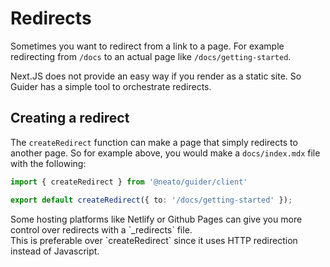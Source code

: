 # Redirects

Sometimes you want to redirect from a link to a page. For example redirecting from `/docs` to an actual page like `/docs/getting-started`.

Next.JS does not provide an easy way if you render as a static site. So Guider has a simple tool to orchestrate redirects.

## Creating a redirect

The `createRedirect` function can make a page that simply redirects to another page.
So for example above, you would make a `docs/index.mdx` file with the following:

```ts title="docs/index.mdx"
import { createRedirect } from '@neato/guider/client'

export default createRedirect({ to: '/docs/getting-started' });
```

<Tip>
Some hosting platforms like Netlify or Github Pages can give you more control over redirects with a `_redirects` file.<br/>
This is preferable over `createRedirect` since it uses HTTP redirection instead of Javascript.
</Tip>
